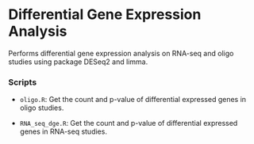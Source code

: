 # Differential Gene Expression Analysis

Performs differential gene expression analysis on RNA-seq and oligo studies using package DESeq2 and limma.

### Scripts

-   `oligo.R`: Get the count and p-value of differential expressed genes in oligo studies.

-   `RNA_seq_dge.R`: Get the count and p-value of differential expressed genes in RNA-seq studies.

### 
